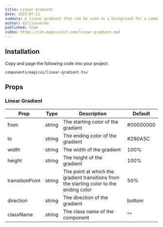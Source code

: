 ```yaml
---
title: Linear Gradient
date: 2023-07-11
summary: A linear gradient that can be used as a background for a component.
author: dillionverma
published: true
video: https://cdn.magicuikit.com/linear-gradient.mp4
---
```


<ComponentPreview name="linear-gradient-demo" />

<Steps>

<Step>

## Installation

Copy and page the following code into your project.

```text
components/magicui/linear-gradient.tsx
```

<ComponentSource name="linear-gradient" >

</ComponentSource>

</Step>

</Steps>

## Props

### Linear Gradient

| Prop            | Type   | Description                                                                             | Default   |
| --------------- | ------ | --------------------------------------------------------------------------------------- | --------- |
| from            | string | The starting color of the gradient                                                      | #00000000 |
| to              | string | The ending color of the gradient                                                        | #290A5C   |
| width           | string | The width of the gradient                                                               | 100%      |
| height          | string | The height of the gradient                                                              | 100%      |
| transitionPoint | string | The point at which the gradient transitions from the starting color to the ending color | 50%       |
| direction       | string | The direction of the gradient                                                           | bottom    |
| className       | string | The class name of the component                                                         | ""        |
